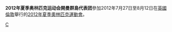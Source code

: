{{noteTA|G1=Sports}}
{{Infobox Country Olympics
|NOC = CAY
|games = 2012年夏季
|competitors=
|sports= 
|flagbearer=
}}
'''2012年夏季奥林匹克运动会開曼群島代表团'''參加2012年7月27日至8月12日在[[英國|英國]][[倫敦|倫敦]]舉行的[[2012年夏季奧林匹克運動會|2012年夏季奧林匹克運動會]]。

{{Nations at the 2012 Summer Olympics}}

[[Category:2012年夏季奧林匹克運動會代表團|C]]